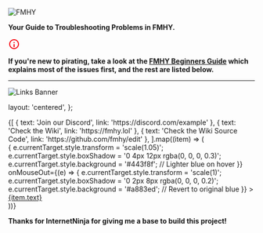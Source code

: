 

![FMHY](https://small.fileditchstuff.me/s19/BBkKaVhOUSqSgwozCjPA.png)

**Your Guide to Troubleshooting Problems in FMHY.**


<Callout type="info">
  <svg xmlns="http://www.w3.org/2000/svg" width="24" height="24" viewBox="0 0 24 24">
    <path d="M 12 2 C 6.4666667 2 2 6.4666667 2 12 C 2 17.533333 6.4666667 22 12 22 C 17.533333 22 22 17.533333 22 12 C 22 6.4666667 17.533333 2 12 2 z M 12 4 C 16.466667 4 20 7.5333333 20 12 C 20 16.466667 16.466667 20 12 20 C 7.5333333 20 4 16.466667 4 12 C 4 7.5333333 7.5333333 4 12 4 z M 11 8 L 11 10 L 13 10 L 13 8 L 11 8 z M 11 12 L 11 18 L 13 18 L 13 12 L 11 12 z">
      <animate attributeName="fill" values="red;blue;red" dur="2s" repeatCount="indefinite"/>
    </path>
   </svg>
  
   **If you're new to pirating, take a look at the [FMHY Beginners Guide](https://fmhy.lol/beginners-guide) which explains most of the issues first, and the rest are listed below.**
</Callout>

---

![Links Banner](https://small.fileditchstuff.me/s19/hMYHJvERPIdeuNSBMEL.png)

  layout: 'centered',
};

<div
  style={{
    display: 'flex',
    gap: '56px', // Spaced out even more
    justifyContent: 'center',
    alignItems: 'center',
    flexWrap: 'wrap',
    marginTop: '40px', // Space at the top
  }}
>
  {[
    { text: 'Join our Discord', link: 'https://discord.com/example' },
    { text: 'Check the Wiki', link: 'https://fmhy.lol' },
    { text: 'Check the Wiki Source Code', link: 'https://github.com/fmhy/edit' },
  ].map((item) => (
    <div
      key={item.text}
      style={{
        borderRadius: '9px', // Sharp corners
        boxShadow: '0 2px 8px rgba(0, 0, 0, 0.2)', // Subtle shadow for depth
        background: '#a883ed', // Blue background
        color: '#FFFFFF', // White text
        textAlign: 'center',
        padding: '20px',
        width: '240px',
        height: '100px', // Proportional size
        display: 'flex',
        flexDirection: 'column',
        justifyContent: 'center',
        alignItems: 'center',
        transition: 'transform 0.2s, box-shadow 0.2s, background 0.2s',
      }}
      onMouseOver={(e) => {
        e.currentTarget.style.transform = 'scale(1.05)';
        e.currentTarget.style.boxShadow = '0 4px 12px rgba(0, 0, 0, 0.3)';
        e.currentTarget.style.background = '#443f8f'; // Lighter blue on hover
      }}
      onMouseOut={(e) => {
        e.currentTarget.style.transform = 'scale(1)';
        e.currentTarget.style.boxShadow = '0 2px 8px rgba(0, 0, 0, 0.2)';
        e.currentTarget.style.background = '#a883ed'; // Revert to original blue
      }}
    >
      <a
        href={item.link}
        style={{
          textDecoration: 'none',
          color: '#E0F2FE', // Lighter blue for accent
          fontSize: '16px',
          fontWeight: 'bold',
        }}
        target="_blank"
        rel="noopener noreferrer"
      >
        {item.text}
      </a>
    </div>
  ))}
</div>

**Thanks for InternetNinja for giving me a base to build this project!**

